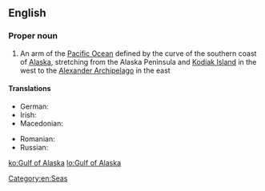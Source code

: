 ==English==
{{wikipedia}}

===Proper noun===
{{en-proper noun|head=[[gulf|Gulf]] [[of]] [[Alaska]]}}

# An arm of the [[Pacific Ocean]] defined by the curve of the southern coast of [[Alaska]], stretching from the Alaska Peninsula and [[Kodiak Island]] in the west to the [[Alexander Archipelago]] in the east

====Translations====
{{trans-top|arm of the Pacific Ocean}}
* German: {{t|de|Golf von Alaska|m}}
* Irish: {{t|ga|Murascaill Alasca|f}}
* Macedonian: {{t|mk|Алјаски Залив|m|tr=Áljaski Záliv|sc=Cyrl}}
{{trans-mid}}
* Romanian: {{t|ro|Golful Alaska|n}}
* Russian: {{t|ru|Аля́скинский зали́в|m}}
{{trans-bottom}}

[[Category:en:Seas]]

[[ko:Gulf of Alaska]]
[[lo:Gulf of Alaska]]